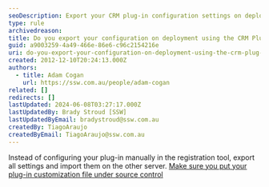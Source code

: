 ```yaml
---
seoDescription: Export your CRM plug-in configuration settings on deployment using the registration tool to simplify manual setup.
type: rule
archivedreason:
title: Do you export your configuration on deployment using the CRM Plug-in Registration Tool?
guid: a9003259-4a49-466e-86e6-c96c2154216e
uri: do-you-export-your-configuration-on-deployment-using-the-crm-plug-in-registration-tool
created: 2012-12-10T20:24:13.000Z
authors:
  - title: Adam Cogan
    url: https://ssw.com.au/people/adam-cogan
related: []
redirects: []
lastUpdated: 2024-06-08T03:27:17.000Z
lastUpdatedBy: Brady Stroud [SSW]
lastUpdatedByEmail: bradystroud@ssw.com.au
createdBy: TiagoAraujo
createdByEmail: TiagoAraujo@ssw.com.au
---
```


Instead of configuring your plug-in manually in the registration tool, export all settings and import them on the other server.
[Make sure you put your plug-in customization file under source control](/do-you-put-your-exported-customizations-and-your-plug-in-customization-under-source-control-during-deployment)
